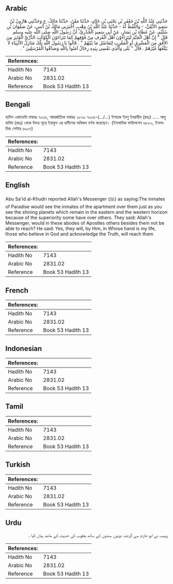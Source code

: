 ## Arabic


<div dir="rtl" lang="ar" style={{fontSize:'larger',backgroundColor:'#f8f9fa',padding:20}}>
حَدَّثَنِي عَبْدُ اللَّهِ بْنُ جَعْفَرِ بْنِ يَحْيَى بْنِ خَالِدٍ، حَدَّثَنَا مَعْنٌ، حَدَّثَنَا مَالِكٌ، ح وَحَدَّثَنِي هَارُونُ بْنُ سَعِيدٍ الأَيْلِيُّ، - وَاللَّفْظُ لَهُ - حَدَّثَنَا عَبْدُ اللَّهِ بْنُ وَهْبٍ، أَخْبَرَنِي مَالِكُ بْنُ أَنَسٍ، عَنْ صَفْوَانَ بْنِ سُلَيْمٍ، عَنْ عَطَاءِ بْنِ يَسَارٍ، عَنْ أَبِي سَعِيدٍ الْخُدْرِيِّ، أَنَّ رَسُولَ اللَّهِ صلى الله عليه وسلم قَالَ ‏"‏ إِنَّ أَهْلَ الْجَنَّةِ لَيَتَرَاءَوْنَ أَهْلَ الْغُرَفِ مِنْ فَوْقِهِمْ كَمَا تَتَرَاءَوْنَ الْكَوْكَبَ الدُّرِّيَّ الْغَابِرَ مِنَ الأُفُقِ مِنَ الْمَشْرِقِ أَوِ الْمَغْرِبِ لِتَفَاضُلِ مَا بَيْنَهُمْ ‏"‏ ‏.‏ قَالُوا يَا رَسُولَ اللَّهِ تِلْكَ مَنَازِلُ الأَنْبِيَاءِ لاَ يَبْلُغُهَا غَيْرُهُمْ ‏.‏ قَالَ ‏"‏ بَلَى وَالَّذِي نَفْسِي بِيَدِهِ رِجَالٌ آمَنُوا بِاللَّهِ وَصَدَّقُوا الْمُرْسَلِينَ ‏"‏ ‏.‏
</div>
<div style={{backgroundColor:'#f8f9fa',padding:20, marginBottom: 10}}><table> <thead> <tr> <th>References:</th> <th></th> </tr> </thead> <tbody><tr><td>Hadith No</td><td>7143</td></tr><tr><td>Arabic No</td><td>2831.02</td></tr><tr><td>Reference</td><td>Book 53 Hadith 13</td></tr></tbody></table></div>

## Bengali


<div dir="ltr" lang="bn" style={{fontSize:'larger',backgroundColor:'#f8f9fa',padding:20}}>
হাদিস একাডেমি নাম্বারঃ ৭০৩৫, আন্তর্জাতিক নাম্বারঃ ২৮৩০ ৭০৩৫-(…/...) ইসহাক ইবনু ইবরাহীম (রহঃ) ..... আবু হাযিম (রহঃ) থেকে উভয় সূত্রে ইয়াকুব এর হাদীসের অবিকল বর্ণনা করেছেন। (ইসলামিক ফাউন্ডেশন ৬৮৮০, ইসলামিক সেন্টার ৬৯৩৭)
</div>
<div style={{backgroundColor:'#f8f9fa',padding:20, marginBottom: 10}}><table> <thead> <tr> <th>References:</th> <th></th> </tr> </thead> <tbody><tr><td>Hadith No</td><td>7143</td></tr><tr><td>Arabic No</td><td>2831.02</td></tr><tr><td>Reference</td><td>Book 53 Hadith 13</td></tr></tbody></table></div>

## English


<div dir="ltr" lang="en" style={{fontSize:'larger',backgroundColor:'#f8f9fa',padding:20}}>
Abu Sa'id al-Khudri reported Allah's Messenger (ﷺ) as saying:The inmates of Paradise would see the inmates of the apartment over them just as you see the shining planets which remain in the eastern and the western horizon because of the superiority some have over others. They said: Allah's Messenger, would in these abodes of Apostles others besides them not be able to reach? He said: Yes, they will, by Him, in Whose hand is my life, those who believe in God and acknowledge the Truth, will reach them
</div>
<div style={{backgroundColor:'#f8f9fa',padding:20, marginBottom: 10}}><table> <thead> <tr> <th>References:</th> <th></th> </tr> </thead> <tbody><tr><td>Hadith No</td><td>7143</td></tr><tr><td>Arabic No</td><td>2831.02</td></tr><tr><td>Reference</td><td>Book 53 Hadith 13</td></tr></tbody></table></div>

## French


<div dir="ltr" lang="fr" style={{fontSize:'larger',backgroundColor:'#f8f9fa',padding:20}}>

</div>
<div style={{backgroundColor:'#f8f9fa',padding:20, marginBottom: 10}}><table> <thead> <tr> <th>References:</th> <th></th> </tr> </thead> <tbody><tr><td>Hadith No</td><td>7143</td></tr><tr><td>Arabic No</td><td>2831.02</td></tr><tr><td>Reference</td><td>Book 53 Hadith 13</td></tr></tbody></table></div>

## Indonesian


<div dir="ltr" lang="id" style={{fontSize:'larger',backgroundColor:'#f8f9fa',padding:20}}>

</div>
<div style={{backgroundColor:'#f8f9fa',padding:20, marginBottom: 10}}><table> <thead> <tr> <th>References:</th> <th></th> </tr> </thead> <tbody><tr><td>Hadith No</td><td>7143</td></tr><tr><td>Arabic No</td><td>2831.02</td></tr><tr><td>Reference</td><td>Book 53 Hadith 13</td></tr></tbody></table></div>

## Tamil


<div dir="ltr" lang="ta" style={{fontSize:'larger',backgroundColor:'#f8f9fa',padding:20}}>

</div>
<div style={{backgroundColor:'#f8f9fa',padding:20, marginBottom: 10}}><table> <thead> <tr> <th>References:</th> <th></th> </tr> </thead> <tbody><tr><td>Hadith No</td><td>7143</td></tr><tr><td>Arabic No</td><td>2831.02</td></tr><tr><td>Reference</td><td>Book 53 Hadith 13</td></tr></tbody></table></div>

## Turkish


<div dir="ltr" lang="tr" style={{fontSize:'larger',backgroundColor:'#f8f9fa',padding:20}}>

</div>
<div style={{backgroundColor:'#f8f9fa',padding:20, marginBottom: 10}}><table> <thead> <tr> <th>References:</th> <th></th> </tr> </thead> <tbody><tr><td>Hadith No</td><td>7143</td></tr><tr><td>Arabic No</td><td>2831.02</td></tr><tr><td>Reference</td><td>Book 53 Hadith 13</td></tr></tbody></table></div>

## Urdu


<div dir="rtl" lang="ur" style={{fontSize:'larger',backgroundColor:'#f8f9fa',padding:20}}>
وہیب نے ابو حازم سے گزشتہ دونوں سندوں کے ساتھ یعقوب کی حدیث کے مانند بیان کیا ۔
</div>
<div style={{backgroundColor:'#f8f9fa',padding:20, marginBottom: 10}}><table> <thead> <tr> <th>References:</th> <th></th> </tr> </thead> <tbody><tr><td>Hadith No</td><td>7143</td></tr><tr><td>Arabic No</td><td>2831.02</td></tr><tr><td>Reference</td><td>Book 53 Hadith 13</td></tr></tbody></table></div>